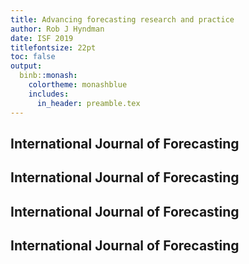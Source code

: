 ```yaml
---
title: Advancing forecasting research and practice
author: Rob J Hyndman
date: ISF 2019
titlefontsize: 22pt
toc: false
output:
  binb::monash:
    colortheme: monashblue
    includes:
      in_header: preamble.tex
---
```


## International Journal of Forecasting

\placefig{0}{1.35}{height=8.3cm}{IJFcover}

\begin{textblock}{6.3}(6.3,1.5)\fontsize{11}{11.5}\sf
The proposed audience for the journals to include practitioners, users and researchers in the social, behavioural, management and engineering sciences. The underlying philosophy was to be truly interdisciplinary and to bridge the gap between theory and practice. Areas identified as important included:\vspace*{-0.2cm}

{\fontsize{9}{9}\sf\begin{itemize}\itemsep=0cm\parskip=0cm
\item Evaluation of different methodologies
\item New methods in judgement, econometrics and time series
\item Technological forecasting
\item Organisational aspects
\item Impact of uncertainty on decision making
\end{itemize}}\vspace*{-0.2cm}

Papers would be selected depending on their importance, competence, replicability and their use of the method of multiple hypotheses.
\end{textblock}

## International Journal of Forecasting

\placefig{0}{1.35}{height=8.3cm}{IJFcover}

\begin{textblock}{6.3}(6.3,1.5)\fontsize{13}{14}\sf
\alert{What have we done well?}\vspace*{-0.3cm}
\begin{itemize}
\item Strong emphasis on empirical evaluation.
\item Forecasting competitions.
\item Promoted forecasting research in energy, sports, elections, supply chain, finance and economics.
\item Raised impact of forecasting research:
\begin{itemize}
  \item IF = 0.5 in 2004
  \item IF = 2.6 in 2017
  \item IF = 2.2 in 2018
\end{itemize}
\end{itemize}
\end{textblock}

## International Journal of Forecasting

\placefig{0}{1.35}{height=8.3cm}{IJFcover}

\begin{textblock}{6.3}(6.3,1.5)\fontsize{13}{14}\sf
\alert{Top-cited papers (500+ citations)}\vspace*{-0.3cm}\fontsize{10}{10}\sf
\begin{itemize}\parskip=0cm\itemsep=2.5pt
\item Zhang, Eddy Patuwo, Hu (1998) Forecasting with artificial neural networks: The state of the art. \alert{\scriptsize 2050}
\item Hyndman \& Koehler (2006) Another look at measures of forecast accuracy. \alert{\scriptsize1246}
\item Clemen (1989) Combining forecasts: A review and annotated bibliography . \alert{\scriptsize1117}
\item Rowe \& Wright (1999) The Delphi technique as a forecasting tool: Issues and analysis. \alert{\scriptsize963}
\item Makridakis \& Hibon (2000) The M3-competition: Results, conclusions and implications. \alert{\scriptsize688}
\item De Gooijer \& Hyndman (2006) 25 years of time series forecasting. \alert{\scriptsize627}
\end{itemize}
\end{textblock}


## International Journal of Forecasting

\placefig{0}{1.35}{height=8.3cm}{IJFcover}

\begin{textblock}{6.3}(6.3,1.5)\fontsize{13}{14}\sf
\alert{Where have we not done well?}\vspace*{-0.3cm}
\begin{itemize}
\item Judgemental forecasting, forecasting in organizations, forecasting support systems, technological forecasting.
\item Multivariate methods.
\item High-frequency time series.
\item Collaboration with machine learning community.
\item Forecast evaluations --- scoring rules, link between estimation and evaluation, cross-validation.
\end{itemize}
\end{textblock}


